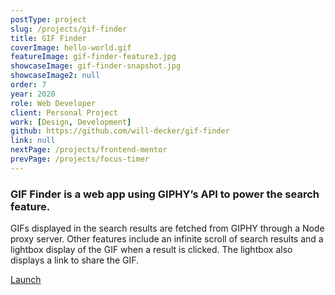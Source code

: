 ```yaml
---
postType: project
slug: /projects/gif-finder
title: GIF Finder
coverImage: hello-world.gif
featureImage: gif-finder-feature3.jpg
showcaseImage: gif-finder-snapshot.jpg
showcaseImage2: null
order: 7
year: 2020
role: Web Developer
client: Personal Project
work: [Design, Development]
github: https://github.com/will-decker/gif-finder
link: null
nextPage: /projects/frontend-mentor
prevPage: /projects/focus-timer
---
```


### GIF Finder is a web app using GIPHY’s API to power the search feature.

GIFs displayed in the search results are fetched from GIPHY through a Node proxy server. Other features include an infinite scroll of search results and a lightbox display of the GIF when a result is clicked. The lightbox also displays a link to share the GIF.

<a href="https://gif-finder-live.vercel.app/" target="_blank">
  <div className="cta-btn">Launch</div>
</a>
